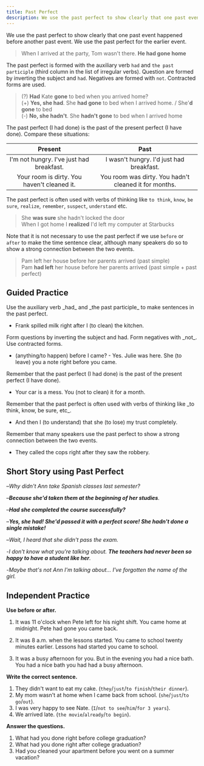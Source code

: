 ```yaml
---
title: Past Perfect
description: We use the past perfect to show clearly that one past event happened before another past event. We use the past perfect for the earlier event.
---
```


We use the past perfect to show clearly that one past event happened before another past event. We use the past perfect for the earlier event.

> When I arrived at the party, Tom wasn't there. **He had gone home** <Asterisk label="Tom went home at 10.00, I arrived at 11.00" />

The past perfect is formed with the auxiliary verb `had` and `the past participle` (third column in the list of irregular verbs). Question are formed by inverting the subject and `had`. Negatives are formed with `not`. Contracted forms are used.

> (?) **Had** Kate **gone** to bed when you arrived home?  
> (+) **Yes, she had**. She **had gone** to bed when I arrived home. / She'**d gone** to bed  
> (-) **No, she hadn't**. She **hadn't gone** to bed when I arrived home

The past perfect (I had done) is the past of the present perfect (I have done). Compare these situations:

|                   Present                   |                         Past                          |
| :-----------------------------------------: | :---------------------------------------------------: |
|  I'm not hungry. I've just had breakfast.   |       I wasn't hungry. I'd just had breakfast.        |
| Your room is dirty. You haven't cleaned it. | You room was dirty. You hadn't cleaned it for months. |

The past perfect is often used with verbs of thinking like `to think`, `know`, `be sure`, `realize`, `remember`, `suspect`, `understand` etc.

> She **was sure** she hadn't locked the door  
> When I got home I **realized** I'd left my computer at Starbucks

Note that it is not necessary to use the past perfect if we use `before` or `after` to make the time sentence clear, although many speakers do so to show a strong connection between the two events.

> Pam left her house before her parents arrived (past simple)  
> Pam **had left** her house before her parents arrived (past simple + past perfect)

## Guided Practice

<Sidenote mt={8}>
  Use the auxiliary verb _had_ and _the past participle_ to make sentences in the past perfect.
</Sidenote>

- Frank spilled milk right after I (to clean) the kitchen. <InfoTooltip label="Frank spilled the milk right after I had cleaned the kitchen" />

<Sidenote>
  Form questions by inverting the subject and had. Form negatives with _not_. Use contracted forms.
</Sidenote>

- (anything/to happen) before I came? - Yes. Julie was here. She (to leave) you a note right before you came. <InfoTooltip label="Had anything happened before I came? - Yes. Julie was here. She'd left you a note a right before you came." />

<Sidenote>
  Remember that the past perfect (I had done) is the past of the present perfect (I have done).
</Sidenote>

- Your car is a mess. You (not to clean) it for a month. <InfoTooltip label="You haven't cleaned it for a month (present perfect), You hadn't cleaned it for a month (past perfect)" />

<Sidenote>
  Remember that the past perfect is often used with verbs of thinking like _to think, know, be sure,
  etc_.
</Sidenote>

- And then I (to understand) that she (to lose) my trust completely. <InfoTooltip label="And then I understood that she'd lost my trust completely" />

<Sidenote>
  Remember that many speakers use the past perfect to show a strong connection between the two
  events.
</Sidenote>

- They called the cops right after they saw the robbery. <InfoTooltip label="They called the cops right after they'd seen the robbery" />

## Short Story using Past Perfect

–_Why didn't Ann take Spanish classes last semester?_

–_**Because she'd taken them at the beginning of her studies**._

–_**Had she completed the course successfully?**_

–_**Yes, she had! She'd passed it with a perfect score! She hadn't done a single mistake!**_

–_Wait, I heard that she didn't pass the exam._

-_I don't know what you're talking about. **The teachers had never been so happy to have a student like her**._

-_Maybe that's not Ann I'm talking about... I've forgotten the name of the girl._

## Independent Practice

**Use before or after.**

1. It was 11 o'clock when Pete left for his night shift. You came home at midnight. Pete had gone <Blank /> you came back. <InfoTooltip label="before" />

2. It was 8 a.m. when the lessons started. You came to school twenty minutes earlier. Lessons had started <Blank /> you came to school. <InfoTooltip label="after" />

3. It was a busy afternoon for you. But in the evening you had a nice bath. You had a nice bath <Blank /> you had had a busy afternoon. <InfoTooltip label="after" />

**Write the correct sentence.**

1. They didn't want to eat my cake. (`they`/`just`/`to finish`/`their dinner`). <InfoTooltip label="They'd just finished their dinner" />
2. My mom wasn't at home when I came back from school. (`she`/`just`/`to go`/`out`). <InfoTooltip label="She'd just went out" />
3. I was very happy to see Nate. (`I`/`not to see`/`him`/`for 3 years`). <InfoTooltip label="I hadn't seen him for 3 years" />
4. We arrived late. (`the movie`/`already`/`to begin`). <InfoTooltip label="The movie had already begun." />

**Answer the questions.**

1. What had you done right before college graduation? <InfoTooltip label="I'd started studying for my exams right before college graduation" />
2. What had you done right after college graduation? <InfoTooltip label="I'd had a huge party right after college graduation" />
3. Had you cleaned your apartment before you went on a summer vacation? <InfoTooltip label="Yes, I'd cleaned my apartment before I went on a summer vacation." />
